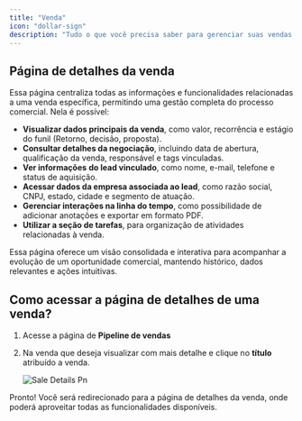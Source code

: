 ```yaml
---
title: "Venda"
icon: "dollar-sign"
description: "Tudo o que você precisa saber para gerenciar suas vendas no gc vendas."
---
```


## Página de detalhes da venda

Essa página centraliza todas as informações e funcionalidades relacionadas a uma venda específica, permitindo uma gestão completa do processo comercial. Nela é possível:

- **Visualizar dados principais da venda**, como valor, recorrência e estágio do funil (Retorno, decisão, proposta).
- **Consultar detalhes da negociação**, incluindo data de abertura, qualificação da venda, responsável e tags vinculadas.
- **Ver informações** **do lead vinculado**, como nome, e-mail, telefone e status de aquisição.
- **Acessar dados da empresa associada ao lead**, como razão social, CNPJ, estado, cidade e segmento de atuação.
- **Gerenciar interações na linha do tempo**, como possibilidade de adicionar anotações e exportar em formato PDF.
- **Utilizar a seção de tarefas**, para organização de atividades relacionadas à venda.

<Check>
  Essa página oferece um visão consolidada e interativa para acompanhar a evolução de um oportunidade comercial, mantendo histórico, dados relevantes e ações intuitivas.
</Check>

## Como acessar a página de detalhes de uma venda?

1. Acesse a página de **Pipeline de vendas**
2. Na venda que deseja visualizar com mais detalhe e clique no **título** atribuído a venda.

   ![Sale Details Pn](/images/vendas/venda/sale-details.png)

Pronto\! Você será redirecionado para a página de detalhes da venda, onde poderá aproveitar todas as funcionalidades disponíveis.